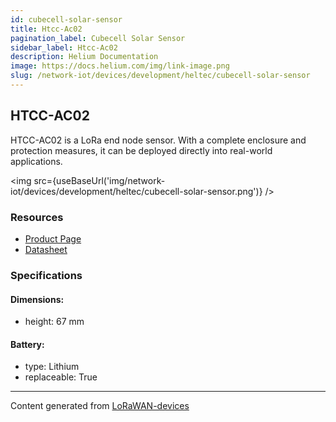 ```yaml
---
id: cubecell-solar-sensor
title: Htcc-Ac02
pagination_label: Cubecell Solar Sensor
sidebar_label: Htcc-Ac02
description: Helium Documentation
image: https://docs.helium.com/img/link-image.png
slug: /network-iot/devices/development/heltec/cubecell-solar-sensor
---
```



<LegacyContentBanner />

## HTCC-AC02

HTCC-AC02 is a LoRa end node sensor. With a complete enclosure and protection measures, it can be
deployed directly into real-world applications.

<img src={useBaseUrl('img/network-iot/devices/development/heltec/cubecell-solar-sensor.png')} />

### Resources

- [Product Page](https://heltec.org/project/htcc-ac02/)
- [Datasheet](https://heltec.org/project/htcc-ac02/#1552557147424-7f1ec-5c652144-e1d60c7e-82e5)

### Specifications

#### Dimensions:

- height: 67 mm

#### Battery:

- type: Lithium
- replaceable: True

---

Content generated from [LoRaWAN-devices](https://github.com/TheThingsNetwork/lorawan-devices)
